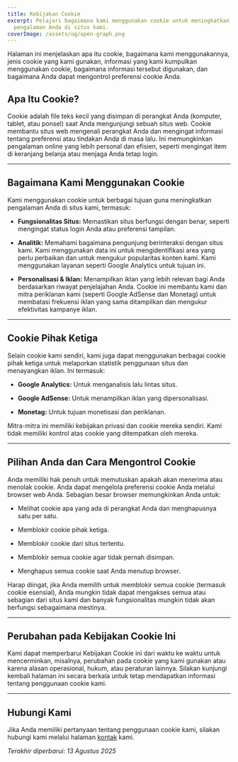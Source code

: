 ```yaml
---
title: Kebijakan Cookie
excerpt: Pelajari bagaimana kami menggunakan cookie untuk meningkatkan
  pengalaman Anda di situs kami.
coverImage: /assets/og/open-graph.png
---
```

Halaman ini menjelaskan apa itu cookie, bagaimana kami menggunakannya, jenis cookie yang kami gunakan, informasi yang kami kumpulkan menggunakan cookie, bagaimana informasi tersebut digunakan, dan bagaimana Anda dapat mengontrol preferensi cookie Anda.

## Apa Itu Cookie?

Cookie adalah file teks kecil yang disimpan di perangkat Anda (komputer, tablet, atau ponsel) saat Anda mengunjungi sebuah situs web. Cookie membantu situs web mengenali perangkat Anda dan mengingat informasi tentang preferensi atau tindakan Anda di masa lalu. Ini memungkinkan pengalaman online yang lebih personal dan efisien, seperti mengingat item di keranjang belanja atau menjaga Anda tetap login.

* * *

## Bagaimana Kami Menggunakan Cookie

Kami menggunakan cookie untuk berbagai tujuan guna meningkatkan pengalaman Anda di situs kami, termasuk:

*   **Fungsionalitas Situs:** Memastikan situs berfungsi dengan benar, seperti mengingat status login Anda atau preferensi tampilan.
    
*   **Analitik:** Memahami bagaimana pengunjung berinteraksi dengan situs kami. Kami menggunakan data ini untuk mengidentifikasi area yang perlu perbaikan dan untuk mengukur popularitas konten kami. Kami menggunakan layanan seperti Google Analytics untuk tujuan ini.
    
*   **Personalisasi & Iklan:** Menampilkan iklan yang lebih relevan bagi Anda berdasarkan riwayat penjelajahan Anda. Cookie ini membantu kami dan mitra periklanan kami (seperti Google AdSense dan Monetag) untuk membatasi frekuensi iklan yang sama ditampilkan dan mengukur efektivitas kampanye iklan.
    

* * *

## Cookie Pihak Ketiga

Selain cookie kami sendiri, kami juga dapat menggunakan berbagai cookie pihak ketiga untuk melaporkan statistik penggunaan situs dan menayangkan iklan. Ini termasuk:

*   **Google Analytics:** Untuk menganalisis lalu lintas situs.
    
*   **Google AdSense:** Untuk menampilkan iklan yang dipersonalisasi.
    
*   **Monetag:** Untuk tujuan monetisasi dan periklanan.
    

Mitra-mitra ini memiliki kebijakan privasi dan cookie mereka sendiri. Kami tidak memiliki kontrol atas cookie yang ditempatkan oleh mereka.

* * *

## Pilihan Anda dan Cara Mengontrol Cookie

Anda memiliki hak penuh untuk memutuskan apakah akan menerima atau menolak cookie. Anda dapat mengelola preferensi cookie Anda melalui browser web Anda. Sebagian besar browser memungkinkan Anda untuk:

*   Melihat cookie apa yang ada di perangkat Anda dan menghapusnya satu per satu.
    
*   Memblokir cookie pihak ketiga.
    
*   Memblokir cookie dari situs tertentu.
    
*   Memblokir semua cookie agar tidak pernah disimpan.
    
*   Menghapus semua cookie saat Anda menutup browser.
    

Harap diingat, jika Anda memilih untuk memblokir semua cookie (termasuk cookie esensial), Anda mungkin tidak dapat mengakses semua atau sebagian dari situs kami dan banyak fungsionalitas mungkin tidak akan berfungsi sebagaimana mestinya.

* * *

## Perubahan pada Kebijakan Cookie Ini

Kami dapat memperbarui Kebijakan Cookie ini dari waktu ke waktu untuk mencerminkan, misalnya, perubahan pada cookie yang kami gunakan atau karena alasan operasional, hukum, atau peraturan lainnya. Silakan kunjungi kembali halaman ini secara berkala untuk tetap mendapatkan informasi tentang penggunaan cookie kami.

* * *

## Hubungi Kami

Jika Anda memiliki pertanyaan tentang penggunaan cookie kami, silakan hubungi kami melalui halaman [kontak](/kontak) kami.

_Terakhir diperbarui: 13 Agustus 2025_